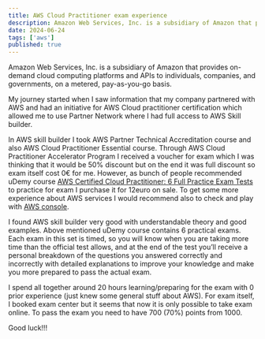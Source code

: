```yaml
---
title: AWS Cloud Practitioner exam experience
description: Amazon Web Services, Inc. is a subsidiary of Amazon that provides on-demand cloud computing platforms and APIs to individuals, companies, and governments, on a metered, pay-as-you-go basis.
date: 2024-06-24
tags: ['aws']
published: true
---
```


Amazon Web Services, Inc. is a subsidiary of Amazon that provides on-demand cloud computing platforms and APIs to individuals, companies, and governments, on a metered, pay-as-you-go basis.

My journey started when I saw information that my company partnered with AWS and had an initiative for AWS Cloud practitioner certification which allowed me to use Partner Network where I had full access to AWS Skill builder.

In AWS skill builder I took AWS Partner Technical Accreditation course and also AWS Cloud Practitioner Essential course. Through AWS Cloud Practitioner Accelerator Program I received a voucher for exam which I was thinking that it would be 50% discount but on the end it was full discount so exam itself cost 0€ for me. However, as bunch of people recommended uDemy course [AWS Certified Cloud Practitioner: 6 Full Practice Exam Tests](https://www.udemy.com/course/aws-certified-cloud-practitioner-practice-test/) to practice for exam I purchase it for 12euro on sale. To get some more experience about AWS services I would recommend also to check and play with [AWS console](https://aws.amazon.com/console/).

I found AWS skill builder very good with understandable theory and good examples. Above mentioned uDemy course contains 6 practical exams. Each exam in this set is timed, so you will know when you are taking more time than the official test allows, and at the end of the test you’ll receive a personal breakdown of the questions you answered correctly and incorrectly with detailed explanations to improve your knowledge and make you more prepared to pass the actual exam.

I spend all together around 20 hours learning/preparing for the exam with 0 prior experience (just knew some general stuff about AWS). For exam itself, I booked exam center but it seems that now it is only possible to take exam online. To pass the exam you need to have 700 (70%) points from 1000.

Good luck!!!
